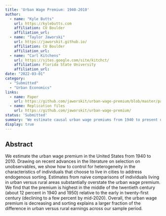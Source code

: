 ```yaml
---
title: 'Urban Wage Premium: 1940-2010'
author:
  - name: "Kyle Butts"
    url: https://kylebutts.com
    affiliation: CU Boulder
    affiliation_url: 
  - name: "Taylor Jaworski"
    url: https://jaworskit.github.io/
    affiliation: CU Boulder
    affiliation_url: 
  - name: "Carl Kitchens"
    url: https://sites.google.com/site/kitchct/
    affiliation: Florida State University
    affiliation_url: 
date: "2022-03-01"
category: 
  - "Submitted"
  - "Urban Economics"
links:
  - name: Paper
    url: https://github.com/jaworskit/urban-wage-premium/blob/master/paper/urban_wage.pdf
  - name: Replication files
    url: https://github.com/jaworskit/urban-wage-premium/
status: 'Submitted'
summary: 'We estimate causal urban wage premiums from 1940 to present day.'
display: true
---
```



## Abstract

We estimate the urban wage premium in the United States from 1940 to 2010. Drawing on recent advances in the literature on selection on unobservables, we show how to control for heterogeneity in the characteristics of individuals that choose to live in cities to address endogenous sorting. Estimates from naive comparisons of individuals living in urban versus rural areas substantially overstate the urban wage premium. We find that the premium is highest in the middle of the twentieth century (about 12 percent in 1940 and 1950) relative to the early in twenty-first century (declining to a few percent by mid-2020). Overall, the urban wage premium is decreasing and sorting explains a larger fraction of the difference in urban versus rural earnings across our sample period.




